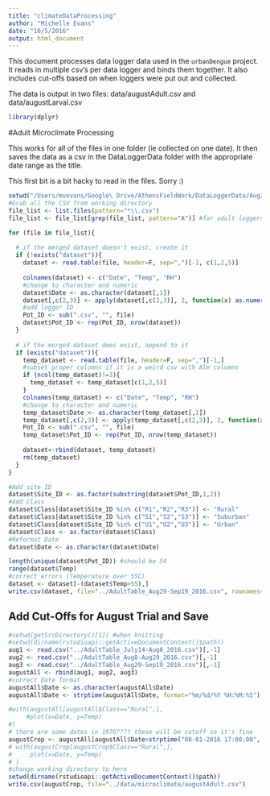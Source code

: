 ```yaml
---
title: "climateDataProcessing"
author: "Michelle Evans"
date: "10/5/2016"
output: html_document
---
```


This document processes data logger data used in the `urbanDengue` project.  It reads in multiple csv's per data logger and binds them together. It also includes cut-offs based on when loggers were put out and collected.

The data is output in two files: data/augustAdult.csv and data/augustLarval.csv

```r
library(dplyr)
```

#Adult Microclimate Processing

This works for all of the files in one folder (ie collected on one date). It then saves the data as a csv in the DataLoggerData folder with the appropriate date range as the title.

This first bit is a bit hacky to read in the files. Sorry :)

```r
setwd("/Users/mvevans/Google\ Drive/AthensFieldWork/DataLoggerData/Aug29-Sep19_2016")
#Grab all the CSV from working directory
file_list <- list.files(pattern="*\\.csv")
file_list <- file_list[grep(file_list, pattern="A")] #for adult loggers
```

```r
for (file in file_list){
  
  # if the merged dataset doesn't exist, create it
  if (!exists("dataset")){
    dataset <- read.table(file, header=F, sep=",")[-1, c(1,2,5)]
   
    colnames(dataset) <- c("Date", "Temp", "RH")
    #change to character and numeric 
    dataset$Date <- as.character(dataset[,1])
    dataset[,c(2,3)] <- apply(dataset[,c(2,3)], 2, function(x) as.numeric((x)))
    #add logger ID
    Pot_ID <- sub(".csv", "", file)
    dataset$Pot_ID <- rep(Pot_ID, nrow(dataset))
  }
  
  # if the merged dataset does exist, append to it
  if (exists("dataset")){
    temp_dataset <- read.table(file, header=F, sep=",")[-1,]
    #subset proper columns if it is a weird csv with Alm columns
    if (ncol(temp_dataset)!=3){
      temp_dataset <- temp_dataset[c(1,2,5)]
    }
    colnames(temp_dataset) <- c("Date", "Temp", "RH")
    #change to character and numeric 
    temp_dataset$Date <- as.character(temp_dataset[,1])
    temp_dataset[,c(2,3)] <- apply(temp_dataset[,c(2,3)], 2, function(x) as.numeric((x)))
    Pot_ID <- sub(".csv", "", file)
    temp_dataset$Pot_ID <- rep(Pot_ID, nrow(temp_dataset))
    
    dataset<-rbind(dataset, temp_dataset)
    rm(temp_dataset)
  }
}

#Add site ID
dataset$Site_ID <- as.factor(substring(dataset$Pot_ID,1,2))
#Add Class
dataset$Class[dataset$Site_ID %in% c("R1","R2","R3")] <- "Rural"
dataset$Class[dataset$Site_ID %in% c("S1","S2","S3")] <- "Suburban"
dataset$Class[dataset$Site_ID %in% c("U1","U2","U3")] <- "Urban"
dataset$Class <- as.factor(dataset$Class)
#Reformat Date
dataset$Date <- as.character(dataset$Date)
```

```r
length(unique(dataset$Pot_ID)) #should be 54
range(dataset$Temp)
#correct errors (Temperature over 55C)
dataset <- dataset[-(dataset$Temp>55),]
write.csv(dataset, file="../AdultTable_Aug29-Sep19_2016.csv", rownames=F)
```

## Add Cut-Offs for August Trial and Save

```r
#setwd(getSrcDirectory()[1]) #when knitting
#setwd(dirname(rstudioapi::getActiveDocumentContext()$path))
aug1 <- read.csv("../AdultTable_July14-Aug8_2016.csv")[,-1]
aug2 <- read.csv("../AdultTable_Aug8-Aug29_2016.csv")[,-1]
aug3 <- read.csv("../AdultTable_Aug29-Sep19_2016.csv")[,-1]
augustAll <- rbind(aug1, aug2, aug3)
#correct Date format
augustAll$Date <- as.character(augustAll$Date)
augustAll$Date <- strptime(augustAll$Date, format="%m/%d/%Y %H:%M:%S")
```

```r
#with(augustAll[augustAll$Class=="Rural",],
     #plot(x=Date, y=Temp)
#)
# there are some dates in 1970???? these will be cutoff so it's fine
augustCrop <- augustAll[augustAll$Date>strptime("08-01-2016 17:00:00", format="%m-%d-%Y %H:%M:%S") & augustAll$Date<strptime("08-30-2016", format="%m-%d-%Y"),]
# with(augustCrop[augustCrop$Class=="Rural",],
#     plot(x=Date, y=Temp)
# )
#change working directory to here
setwd(dirname(rstudioapi::getActiveDocumentContext()$path))
write.csv(augustCrop, file="../data/microclimate/augustAdult.csv")
```